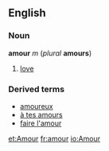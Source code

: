 ==English==
===Noun===
'''amour''' ''m'' (''plural'' '''amours''')

#[[love]]

===Derived terms===
*[[amoureux]]
*[[à tes amours]]
*[[faire l'amour]]

[[et:Amour]]
[[fr:amour]]
[[io:Amour]]